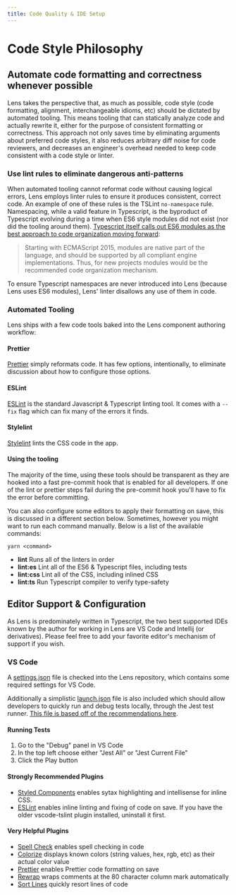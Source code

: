 ```yaml
---
title: Code Quality & IDE Setup
---
```


# Code Style Philosophy

## Automate code formatting and correctness whenever possible

Lens takes the perspective that, as much as possible, code style (code formatting, alignment, interchangeable idioms, etc) should be dictated by automated tooling. This means tooling that can statically analyze code and actually rewrite it, either for the purpose of consistent formatting or correctness. This approach not only saves time by eliminating arguments about preferred code styles, it also reduces arbitrary diff noise for code reviewers, and decreases an engineer's overhead needed to keep code consistent with a code style or linter.

### Use lint rules to eliminate dangerous anti-patterns

When automated tooling cannot reformat code without causing logical errors, Lens employs linter rules to ensure it produces consistent, correct code. An example of one of these rules is the TSLint `no-namespace` rule. Namespacing, while a valid feature in Typescript, is the byproduct of Typescript evolving during a time when ES6 style modules did not exist (nor did the tooling around them). [Typescript itself calls out ES6 modules as the best approach to code organization moving forward](https://www.typescriptlang.org/docs/handbook/namespaces-and-modules.html#using-modules):

> Starting with ECMAScript 2015, modules are native part of the language, and should be supported by all compliant engine implementations. Thus, for new projects modules would be the recommended code organization mechanism.

To ensure Typescript namespaces are never introduced into Lens (because Lens uses ES6 modules), Lens' linter disallows any use of them in code.

### Automated Tooling

Lens ships with a few code tools baked into the Lens component authoring workflow:

#### Prettier

[Prettier](https://prettier.io/) simply reformats code. It has few options, intentionally, to eliminate discussion about how to configure those options.

#### ESLint

[ESLint](https://eslint.org/) is the standard Javascript & Typescript linting tool. It comes with a `--fix` flag which can fix many of the errors it finds.

#### Stylelint

[Stylelint](https://stylelint.io/) lints the CSS code in the app.

#### Using the tooling

The majority of the time, using these tools should be transparent as they are hooked into a fast pre-commit hook that is enabled for all developers. If one of the lint or prettier steps fail during the pre-commit hook you'll have to fix the error before committing.

You can also configure some editors to apply their formatting on save, this is discussed in a different section below. Sometimes, however you might want to run each command manually. Below is a list of the available commands:

`yarn <command>`

- **lint** Runs all of the linters in order
- **lint:es** Lint all of the ES6 & Typescript files, including tests
- **lint:css** Lint all of the CSS, including inlined CSS
- **lint:ts** Run Typescript compiler to verify type-safety

## Editor Support & Configuration

As Lens is predominately written in Typescript, the two best supported IDEs known by the author for working in Lens are VS Code and Intellij (or derivatives). Please feel free to add your favorite editor's mechanism of support if you wish.

### VS Code

A [settings.json](https://github.com/looker/lens/blob/master/.vscode/settings.json) file is checked into the Lens repository, which contains some required settings for VS Code.

Additionally a simplistic [launch.json](https://github.com/looker/lens/blob/master/.vscode/launch.json) file is also included which should allow developers to quickly run and debug tests locally, through the Jest test runner. [This file is based off of the recommendations here](https://github.com/Microsoft/vscode-recipes/tree/master/debugging-jest-tests).

#### Running Tests

1.  Go to the "Debug" panel in VS Code
2.  In the top left choose either "Jest All" or "Jest Current File"
3.  Click the Play button

#### Strongly Recommended Plugins

- [Styled Components](https://github.com/styled-components/vscode-styled-components) enables sytax highlighting and intellisense for inline CSS.
- [ESLint](https://github.com/Microsoft/vscode-eslint) enables inline linting and fixing of code on save. If you have the older vscode-tslint plugin installed, uninstall it first.

#### Very Helpful Plugins

- [Spell Check](https://github.com/Jason-Rev/vscode-spell-checker) enables spell checking in code
- [Colorize](https://github.com/kamikillerto/vscode-colorize) displays known colors (string values, hex, rgb, etc) as their actual color value
- [Prettier](https://github.com/prettier/prettier-vscode) enables Prettier code formatting on save
- [Rewrap](https://github.com/stkb/Rewrap) wraps comments at the 80 character column mark automatically
- [Sort Lines](https://github.com/Tyriar/vscode-sort-lines) quickly resort lines of code
